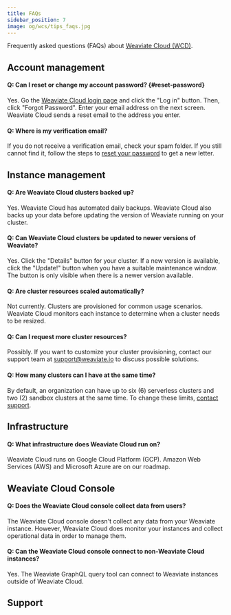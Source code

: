 ```yaml
---
title: FAQs
sidebar_position: 7
image: og/wcs/tips_faqs.jpg
---
```


Frequently asked questions (FAQs) about [Weaviate Cloud (WCD)](https://console.weaviate.cloud/).

## Account management
#### Q: Can I reset or change my account password? {#reset-password}

Yes. Go the [Weaviate Cloud login page](https://console.weaviate.cloud/) and click the "Log in" button. Then, click "Forgot Password". Enter your email address on the next screen. Weaviate Cloud sends a reset email to the address you enter.

#### Q: Where is my verification email?

If you do not receive a verification email, check your spam folder. If you still cannot find it, follow the steps to [reset your password](./faq.mdx#reset-password) to get a new letter.

## Instance management
#### Q: Are Weaviate Cloud clusters backed up?

Yes. Weaviate Cloud has automated daily backups. Weaviate Cloud also backs up your data before updating the version of Weaviate running on your cluster.

#### Q: Can Weaviate Cloud clusters be updated to newer versions of Weaviate?

Yes. Click the "Details" button for your cluster. If a new version is available, click the "Update!" button when you have a suitable maintenance window. The button is only visible when there is a newer version available.

#### Q: Are cluster resources scaled automatically?

Not currently. Clusters are provisioned for common usage scenarios. Weaviate Cloud monitors each instance to determine when a cluster needs to be resized.

#### Q: Can I request more cluster resources?

Possibly. If you want to customize your cluster provisioning, contact our support team at [support@weaviate.io](mailto:support@weaviate.io) to discuss possible solutions.

#### Q: How many clusters can I have at the same time?

By default, an organization can have up to six (6) serverless clusters and two (2) sandbox clusters at the same time. To change these limits, [contact support](mailto:support@weaviate.io).

## Infrastructure

#### Q: What infrastructure does Weaviate Cloud run on?

Weaviate Cloud runs on Google Cloud Platform (GCP). Amazon Web Services (AWS) and Microsoft Azure are on our roadmap.

## Weaviate Cloud Console

#### Q: Does the Weaviate Cloud console collect data from users?

The Weaviate Cloud console doesn't collect any data from your Weaviate instance. However, Weaviate Cloud does monitor your instances and collect operational data in order to manage them.

#### Q: Can the Weaviate Cloud console connect to non-Weaviate Cloud instances?

Yes. The Weaviate GraphQL query tool can connect to Weaviate instances outside of Weaviate Cloud.

## Support


<SupportAndTrouble />
